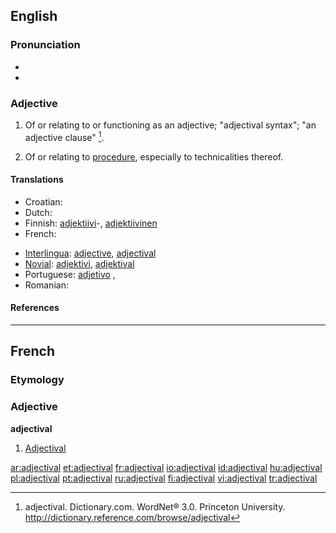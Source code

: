 ==English==

===Pronunciation===
* {{audio|en-us-adjectival.ogg|Audio (US)}}
* {{IPA|[ˌædˈʒɛktɪvəl]}}
{{fact}}
===Adjective===
{{en-adj}}

# {{grammar}} Of or relating to or functioning as an adjective; "adjectival syntax"; "an adjective clause" <ref>adjectival. Dictionary.com. WordNet® 3.0. Princeton University. http://dictionary.reference.com/browse/adjectival </ref>.
# {{legal}} Of or relating to [[procedure]], especially to technicalities thereof.

====Translations====
{{trans-top|of or relating to or functioning as an adjective}}
* Croatian: {{t-|hr|pridjevski|alt=prídjevskī}}
* Dutch: {{t-|nl|bijvoeglijk}}
* Finnish: [[adjektiivi]]-, [[adjektiivinen]]
* French: {{t+|fr|adjectival}}
{{trans-mid}}
* [[Interlingua]]: [[adjective]], [[adjectival]]
* [[Novial]]: [[adjektivi]], [[adjektival]]
* Portuguese: [[adjetivo]] {{i|Brazil}},
* Romanian: {{t-|ro|adjectival}}
{{trans-bottom}}

====References====
<div class="references-small"><references/></div>

----

==French==

===Etymology===
{{suffix|adjective|al}}

===Adjective===
'''adjectival'''

# [[#English|Adjectival]]

[[ar:adjectival]]
[[et:adjectival]]
[[fr:adjectival]]
[[io:adjectival]]
[[id:adjectival]]
[[hu:adjectival]]
[[pl:adjectival]]
[[pt:adjectival]]
[[ru:adjectival]]
[[fi:adjectival]]
[[vi:adjectival]]
[[tr:adjectival]]